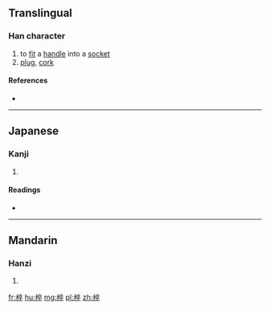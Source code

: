 ==Translingual==

===Han character===
{{Han char|rn=75|rad=木|as=08|sn=12|four=40948|canj=DYOJ|ids=⿰木卒}}

# to [[fit]] a [[handle]] into a [[socket]]
# [[plug]], [[cork]]

====References====
* {{Han ref|kx=0536.060|dkj=15019|dj=0923.190|hdz=21237.010|uh=690A|ud=26890|bh=D9CB|bd=55755}}

----

==Japanese==

===Kanji===
{{ja-kanji|grade=|rs=木08}}

# {{defn|lang=ja|sort=木08}}

====Readings====
* {{ja-readings|on=[[そつ]] (sotsu), [[さつ]] (satsu), [[すい]] (sui)|kun=[[ほぞ]] (hozo)}}

----

==Mandarin==

===Hanzi===
{{cmn-hanzi|pin=[[zuó]] ([[zuo2]]), [[cuì]] ([[cui4]])|wg=tso<sup>2</sup>, ts'ui<sup>4</sup>}}

# {{defn|lang=cmn|sort=木08}}

[[fr:椊]]
[[hu:椊]]
[[mg:椊]]
[[pl:椊]]
[[zh:椊]]